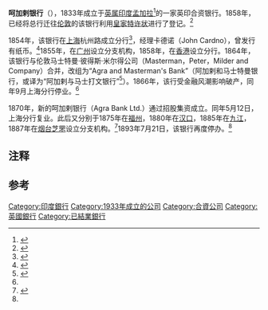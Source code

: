 '''呵加剌银行'''（{{lang-en|Agra and United Service Bank Limited}}），1833年成立于[[英属印度|英属印度]][[孟加拉|孟加拉]]<ref>{{Cite web |url=http://blog.sina.com.cn/s/blog_633136db0100i50d.html |title=探寻中国近代建筑之8——其他英资银行 |accessdate=2016-02-12 |archive-date=2020-02-03 |archive-url=https://web.archive.org/web/20200203204138/http://blog.sina.com.cn/s/blog_633136db0100i50d.html |dead-url=no }}</ref>的一家英印合资银行。1858年，已经将总行迁往[[伦敦|伦敦]]的该银行利用[[皇家特许状|皇家特许状]]进行了登记。<ref>{{Citeweb|title=全球顶级金融机构的百年传奇：汇丰帝国|url=http://money.2500sz.com/lc/sdsq/2010/8/12/424283.shtml|publisher=名城苏州|date=2010-08-12|deadurl=yes|archiveurl=https://web.archive.org/web/20160216225106/http://money.2500sz.com/lc/sdsq/2010/8/12/424283.shtml|archivedate=2016-02-16|accessdate=2016-02-12}}</ref>

1854年，该银行在[[上海|上海]]杭州路成立分行{{efn|一说上海分行成立于1858年5月22日<ref>{{Cite web |url=http://www.douban.com/note/197837226/ |title=清代银行老证券 |access-date=2016-02-12 |archive-url=https://web.archive.org/web/20160220141015/http://www.douban.com/note/197837226/ |archive-date=2016-02-20 |dead-url=yes }}</ref>}}<ref>{{Cite web |url=http://netclass.csu.edu.cn/NCourse/hep010/ke/ke06/06ckml/shanghaizhujie.htm |title=上海外国租界历史 |accessdate=2016-02-12 |archive-date=2017-01-11 |archive-url=https://web.archive.org/web/20170111122752/http://netclass.csu.edu.cn/NCourse/hep010/ke/ke06/06ckml/shanghaizhujie.htm |dead-url=yes }}</ref>，经理卡德诺（John Cardno），曾发行有纸币{{efn|一说没有该行发行货币的记录<ref name=wghb/>}}。<ref name=artron>{{Citeweb |title=1870年阿加剌银行（中国最早的外商银行之一）股票 |url=http://auction.artron.net/paimai-art5081702012 |author=镇海 蔡小军 |publisher=雅昌艺术网 |accessdate=2016-02-12 |archive-date=2020-02-03 |archive-url=https://web.archive.org/web/20200203203911/https://auction.artron.net/paimai-art5081702012 |dead-url=no }}</ref>1855年，在[[广州|广州]]设立分支机构，1858年，在[[香港|香港]]设立分行。1864年，该银行与伦敦马士特曼·彼得斯·米尔得公司（Masterman，Peter，Milder and Company）合并，改组为“Agra and Masterman's Bank”（阿加剌和马士特曼银行，或译为“阿加剌与马士打文银行”<ref>{{Cite web |url=http://www.cgan.net/science/html/1718.html |title=香港印钞史（一） |accessdate=2016-02-12 |archive-date=2017-01-11 |archive-url=https://web.archive.org/web/20170111121234/http://www.cgan.net/science/html/1718.html |dead-url=no }}</ref>）。1866年，该行受金融风潮影响破产{{efn|一说该行于1866年7月7日倒闭<ref>{{Citeweb |url=http://xmwb.xinmin.cn/history/xmwb/html/2011-01/07/content_622976.htm |title=外商银行纷纷倒闭 |publisher=新民晚报 |date=2011-01-07 |author=何品 |accessdate=2016-02-12 |archive-date=2017-01-11 |archive-url=https://web.archive.org/web/20170111121312/http://xmwb.xinmin.cn/history/xmwb/html/2011-01/07/content_622976.htm |dead-url=no }}</ref>}}，同年9月上海分行停业。<ref name=artron/>

1870年，新的呵加剌银行（Agra Bank Ltd.）通过招股集资成立。同年5月12日，上海分行复业。此后又分别于1875年在[[福州|福州]]，1880年在[[汉口|汉口]]，1885年在[[九江|九江]]，1887年在[[烟台|烟台]][[芝罘|芝罘]]设立分支机构。<ref name=wghb>{{Cite book |title=外国货币侵华与掠夺史论:1845-1949 |author=曲振涛;张新知 |year=2007 |publisher=中国财政经济出版社 |location=北京 |isbn=9787509508060}}</ref>{{rp|3}}1893年7月21日，该银行再度停办。<ref name=artron/>

== 注释 ==
{{notelist}}

== 参考 ==
{{reflist|2}}

{{HK Bank}}

[[Category:印度銀行|Category:印度銀行]]
[[Category:1933年成立的公司|Category:1933年成立的公司]]
[[Category:合資公司|Category:合資公司]]
[[Category:英國銀行|Category:英國銀行]]
[[Category:已結業銀行|Category:已結業銀行]]